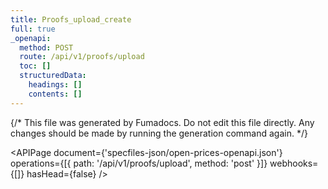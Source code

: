 ```yaml
---
title: Proofs_upload_create
full: true
_openapi:
  method: POST
  route: /api/v1/proofs/upload
  toc: []
  structuredData:
    headings: []
    contents: []
---
```


{/* This file was generated by Fumadocs. Do not edit this file directly. Any changes should be made by running the generation command again. */}

<APIPage
  document={'specfiles-json/open-prices-openapi.json'}
  operations={[{ path: '/api/v1/proofs/upload', method: 'post' }]}
  webhooks={[]}
  hasHead={false}
/>
